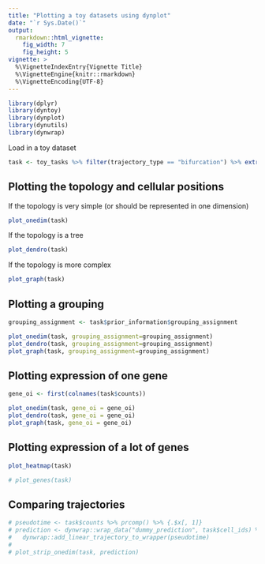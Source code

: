 ```yaml
---
title: "Plotting a toy datasets using dynplot"
date: "`r Sys.Date()`"
output: 
  rmarkdown::html_vignette:
    fig_width: 7
    fig_height: 5 
vignette: >
  %\VignetteIndexEntry{Vignette Title}
  %\VignetteEngine{knitr::rmarkdown}
  %\VignetteEncoding{UTF-8}
---
```


```r
library(dplyr)
library(dyntoy)
library(dynplot)
library(dynutils)
library(dynwrap)
```

Load in a toy dataset
```r
task <- toy_tasks %>% filter(trajectory_type == "bifurcation") %>% extract_row_to_list(1)
```

## Plotting the topology and cellular positions

If the topology is very simple (or should be represented in one dimension)
```r
plot_onedim(task)
```

If the topology is a tree
```r
plot_dendro(task)
```

If the topology is more complex
```r
plot_graph(task)

```

## Plotting a grouping
```r
grouping_assignment <- task$prior_information$grouping_assignment
```

```r
plot_onedim(task, grouping_assignment=grouping_assignment)
plot_dendro(task, grouping_assignment=grouping_assignment)
plot_graph(task, grouping_assignment=grouping_assignment)
```

## Plotting expression of one gene
```r
gene_oi <- first(colnames(task$counts))
```

```r
plot_onedim(task, gene_oi = gene_oi)
plot_dendro(task, gene_oi = gene_oi)
plot_graph(task, gene_oi = gene_oi)
```

## Plotting expression of a lot of genes

```r
plot_heatmap(task)
```
```r
# plot_genes(task)
```



## Comparing trajectories
```r
# pseudotime <- task$counts %>% prcomp() %>% {.$x[, 1]}
# prediction <- dynwrap::wrap_data("dummy_prediction", task$cell_ids) %>% 
#   dynwrap::add_linear_trajectory_to_wrapper(pseudotime)
# 
# plot_strip_onedim(task, prediction)
```

